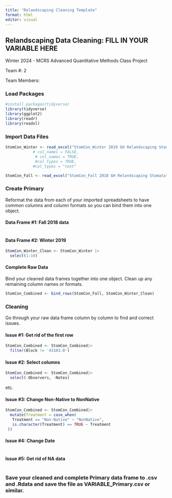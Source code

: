 ```yaml
---
title: "Relandscaping Cleaning Template"
format: html
editor: visual
---
```


## Relandscaping Data Cleaning: FILL IN YOUR VARIABLE HERE

Winter 2024 - MCRS Advanced Quantitative Methods Class Project

Team #: 2

Team Members:

### Load Packages

```r
#install.packages(tidyverse)
library(tidyverse)
library(ggplot2)
library(readr)
library(readxl)
```

### Import Data Files

```r
StomCon_Winter <- read_excel("StomCon_Winter 2019 GH Relandscaping Stomatal Conductance Data.xlsx", col_types = "text")
            # col_names = FALSE, 
             # col_names = TRUE,
             #col_types = TRUE, 
            #col_types = "text" 

```

```r
StomCon_Fall <- read_excel("StomCon_Fall 2018 GH Relandscaping Stomatal Conductance Data.xlsx", col_types = "text")
```

### Create Primary

Reformat the data from each of your imported spreadsheets to have common columns and column formats so you can bind them into one object.

#### Data Frame #1: Fall 2018 data

```r

```

#### Data Frame #2: Winter 2019

```r
StomCon_Winter_Clean <- StomCon_Winter |>
  select(1:10)
```

#### Complete Raw Data

Bind your cleaned data frames together into one object. Clean up any remaining column names or formats.

```r
StomCon_Combined <- bind_rows(StomCon_Fall, StomCon_Winter_Clean)
```

### Cleaning

Go through your raw data frame column by column to find and correct issues.

#### Issue #1: Get rid of the first row

```r
StomCon_Combined <- StomCon_Combined|>
  filter(Block != '43103.0')
```

#### Issue #2: Select columns

```r
StomCon_Combined <- StomCon_Combined|>
  select(-Observers, -Notes)
```

etc.

#### Issue #3: Change Non-Native to NonNative

```r
StomCon_Combined <- StomCon_Combined|>
  mutate(Treatment = case_when(
   Treatment == "Non-Native" ~ "NonNative",
   is.character(Treatment) == TRUE ~ Treatment
 ))
```

#### Issue #4: Change Date

```r

```

#### Issue #5: Get rid of NA data

```r

```

### Save your cleaned and complete Primary data frame to .csv and .Rdata and save the file as VARIABLE_Primary.csv or similar.

```r

```
